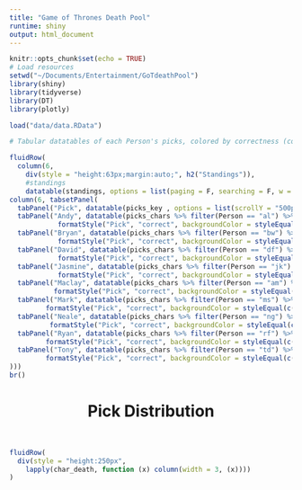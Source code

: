 ```yaml
---
title: "Game of Thrones Death Pool"
runtime: shiny
output: html_document
---
```

<style>
.plotly {
height: 225px !important;
}
.datatables {
max-width: 100% !important;
}
.nav-tabs {
max-width: 100% !important;
}
</style>
```r
knitr::opts_chunk$set(echo = TRUE)
# Load resources
setwd("~/Documents/Entertainment/GoTdeathPool")
library(shiny)
library(tidyverse)
library(DT)
library(plotly)

load("data/data.RData")
```


```r
# Tabular datatables of each Person's picks, colored by correctness (correct: green, wrong: red, NA: gray/clear)

fluidRow(
  column(6,
    div(style = "height:63px;margin:auto;", h2("Standings")),
    #standings
    datatable(standings, options = list(paging = F, searching = F, w = F))),
column(6, tabsetPanel(
  tabPanel("Pick", datatable(picks_key , options = list(scrollY = "500px", paging=F, searching=F), rownames=F)), 
  tabPanel("Andy", datatable(picks_chars %>% filter(Person == "al") %>% select(-Person), options = list(scrollY = "500px", scrollY = "500px", paging=F, searching=F, columnDefs = list(list(targets = 2, visible = F))), rownames=F) %>%
            formatStyle("Pick", "correct", backgroundColor = styleEqual(c("1", "0"), c('#C3D89E', '#FEC6CE')))), 
  tabPanel("Bryan", datatable(picks_chars %>% filter(Person == "bw") %>% select(-Person), options = list(scrollY = "500px", paging=F, searching=F, columnDefs = list(list(targets = 2, visible = F))), rownames=F) %>%
            formatStyle("Pick", "correct", backgroundColor = styleEqual(c("1", "0"), c('#C3D89E', '#FEC6CE')))), 
  tabPanel("David", datatable(picks_chars %>% filter(Person == "df") %>% select(-Person), options = list(scrollY = "500px", paging=F, searching=F, columnDefs = list(list(targets = 2, visible = F))), rownames=F) %>%
            formatStyle("Pick", "correct", backgroundColor = styleEqual(c("1", "0"), c('#C3D89E', '#FEC6CE')))), 
  tabPanel("Jasmine", datatable(picks_chars %>% filter(Person == "jk") %>% select(-Person), options = list(scrollY = "500px", paging=F, searching=F, columnDefs = list(list(targets = 2, visible = F))), rownames=F) %>%
            formatStyle("Pick", "correct", backgroundColor = styleEqual(c("1", "0"), c('#C3D89E', '#FEC6CE')))), 
  tabPanel("Maclay", datatable(picks_chars %>% filter(Person == "am") %>% select(-Person), options = list(scrollY = "500px", paging=F, searching=F, columnDefs = list(list(targets = 2, visible = F))), rownames=F) %>%
           formatStyle("Pick", "correct", backgroundColor = styleEqual(c("1", "0"), c('#C3D89E', '#FEC6CE')))), 
  tabPanel("Mark", datatable(picks_chars %>% filter(Person == "ms") %>% select(-Person), options = list(scrollY = "500px", paging=F, searching=F, columnDefs = list(list(targets = 2, visible = F))), rownames=F) %>%
         formatStyle("Pick", "correct", backgroundColor = styleEqual(c("1", "0"), c('#C3D89E', '#FEC6CE')))), 
  tabPanel("Neale", datatable(picks_chars %>% filter(Person == "ng") %>% select(-Person), options = list(scrollY = "500px", paging=F, searching=F, columnDefs = list(list(targets = 2, visible = F))), rownames=F) %>%
          formatStyle("Pick", "correct", backgroundColor = styleEqual(c("1", "0"), c('#C3D89E', '#FEC6CE')))), 
  tabPanel("Ryan", datatable(picks_chars %>% filter(Person == "rf") %>% select(-Person), options = list(scrollY = "500px", paging=F, searching=F, columnDefs = list(list(targets = 2, visible = F))), rownames=F) %>%
         formatStyle("Pick", "correct", backgroundColor = styleEqual(c("1", "0"), c('#C3D89E', '#FEC6CE')))), 
  tabPanel("Tony", datatable(picks_chars %>% filter(Person == "td") %>% select(-Person), options = list(scrollY = "500px", paging=F, searching=F, columnDefs = list(list(targets = 2, visible = F))), rownames=F) %>%
         formatStyle("Pick", "correct", backgroundColor = styleEqual(c("1", "0"), c('#C3D89E', '#FEC6CE'))))
)))
br()

```
<center> <h1> Pick Distribution </h1> </center> <br>
```r

fluidRow(
  div(style = "height:250px",
    lapply(char_death, function (x) column(width = 3, (x))))
)
```


